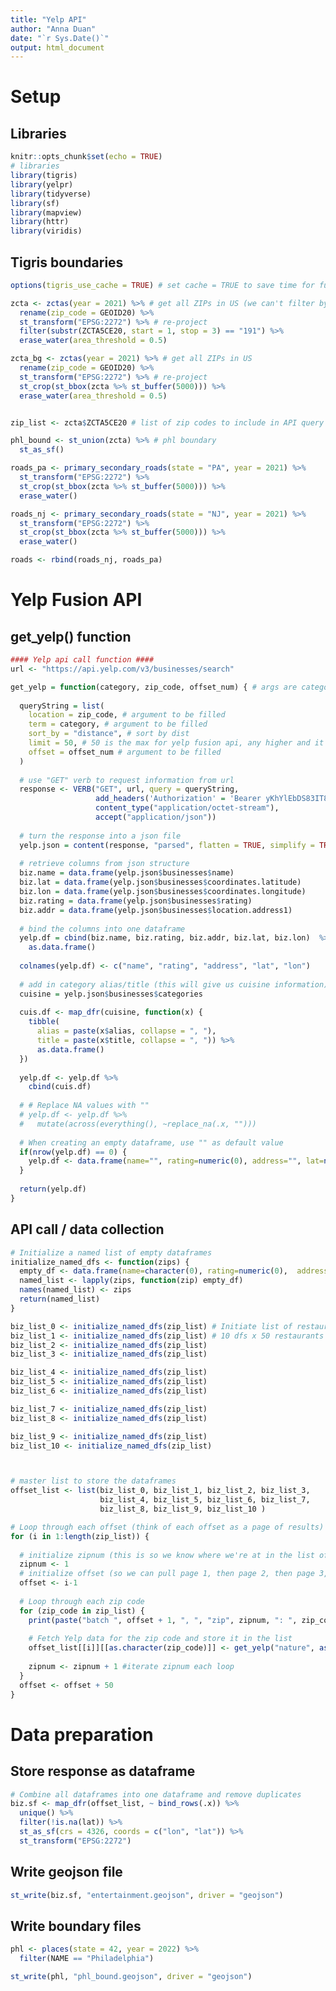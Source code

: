 ```yaml
---
title: "Yelp API"
author: "Anna Duan"
date: "`r Sys.Date()`"
output: html_document
---
```

# Setup
## Libraries
```r
knitr::opts_chunk$set(echo = TRUE)
# libraries 
library(tigris)
library(yelpr)
library(tidyverse)
library(sf)
library(mapview)
library(httr)
library(viridis)
```

## Tigris boundaries 
```r
options(tigris_use_cache = TRUE) # set cache = TRUE to save time for future calls

zcta <- zctas(year = 2021) %>% # get all ZIPs in US (we can't filter by state unfortunately)
  rename(zip_code = GEOID20) %>% 
  st_transform("EPSG:2272") %>% # re-project
  filter(substr(ZCTA5CE20, start = 1, stop = 3) == "191") %>%
  erase_water(area_threshold = 0.5)

zcta_bg <- zctas(year = 2021) %>% # get all ZIPs in US
  rename(zip_code = GEOID20) %>% 
  st_transform("EPSG:2272") %>% # re-project
  st_crop(st_bbox(zcta %>% st_buffer(5000))) %>%
  erase_water(area_threshold = 0.5)


zip_list <- zcta$ZCTA5CE20 # list of zip codes to include in API query

phl_bound <- st_union(zcta) %>% # phl boundary
  st_as_sf()

roads_pa <- primary_secondary_roads(state = "PA", year = 2021) %>%
  st_transform("EPSG:2272") %>%
  st_crop(st_bbox(zcta %>% st_buffer(5000))) %>%
  erase_water()

roads_nj <- primary_secondary_roads(state = "NJ", year = 2021) %>%
  st_transform("EPSG:2272") %>%
  st_crop(st_bbox(zcta %>% st_buffer(5000))) %>%
  erase_water()

roads <- rbind(roads_nj, roads_pa)

```
# Yelp Fusion API
## get_yelp() function
```r
#### Yelp api call function ####
url <- "https://api.yelp.com/v3/businesses/search"

get_yelp = function(category, zip_code, offset_num) { # args are category of business, zipcode, and number to offset by
  
  queryString = list(
    location = zip_code, # argument to be filled
    term = category, # argument to be filled
    sort_by = "distance", # sort by dist
    limit = 50, # 50 is the max for yelp fusion api, any higher and it won't work
    offset = offset_num # argument to be filled
  )
  
  # use "GET" verb to request information from url
  response <- VERB("GET", url, query = queryString, 
                   add_headers('Authorization' = 'Bearer yKhYlEbDS83IT8QAX9xmAnTSecHwHlsMnqS1-JXEnPG9LoNNwn2BxqMYd4DaJKw-zS-WAw8lPPGW943nrGPp6NynuQuQmyzKLDcH0q42lwVfTMGxb3csS2u6hCMgZXYx'), 
                   content_type("application/octet-stream"), 
                   accept("application/json"))
  
  # turn the response into a json file
  yelp.json = content(response, "parsed", flatten = TRUE, simplify = TRUE)
  
  # retrieve columns from json structure
  biz.name = data.frame(yelp.json$businesses$name)
  biz.lat = data.frame(yelp.json$businesses$coordinates.latitude)
  biz.lon = data.frame(yelp.json$businesses$coordinates.longitude)
  biz.rating = data.frame(yelp.json$businesses$rating)
  biz.addr = data.frame(yelp.json$businesses$location.address1)
  
  # bind the columns into one dataframe
  yelp.df = cbind(biz.name, biz.rating, biz.addr, biz.lat, biz.lon)  %>%
    as.data.frame()
  
  colnames(yelp.df) <- c("name", "rating", "address", "lat", "lon")
  
  # add in category alias/title (this will give us cuisine information)
  cuisine = yelp.json$businesses$categories
  
  cuis.df <- map_dfr(cuisine, function(x) {
    tibble(
      alias = paste(x$alias, collapse = ", "),
      title = paste(x$title, collapse = ", ")) %>%
      as.data.frame()
  })
  
  yelp.df <- yelp.df %>%
    cbind(cuis.df)
  
  # # Replace NA values with ""
  # yelp.df <- yelp.df %>% 
  #   mutate(across(everything(), ~replace_na(.x, "")))
  
  # When creating an empty dataframe, use "" as default value
  if(nrow(yelp.df) == 0) {
    yelp.df <- data.frame(name="", rating=numeric(0), address="", lat=numeric(0), lon=numeric(0), alias = "", title = "", stringsAsFactors=FALSE)
  }
  
  return(yelp.df)
}
```

## API call / data collection
```r
# Initialize a named list of empty dataframes
initialize_named_dfs <- function(zips) { 
  empty_df <- data.frame(name=character(0), rating=numeric(0),  address=character(0), lat=numeric(0), lon=numeric(0))
  named_list <- lapply(zips, function(zip) empty_df)
  names(named_list) <- zips
  return(named_list)
}

biz_list_0 <- initialize_named_dfs(zip_list) # Initiate list of restaurant dataframes for each offset (since the query limit is 50, offset = 1 would return 51-100)
biz_list_1 <- initialize_named_dfs(zip_list) # 10 dfs x 50 restaurants each = a 500 restaurant sample per zip code
biz_list_2 <- initialize_named_dfs(zip_list)
biz_list_3 <- initialize_named_dfs(zip_list)

biz_list_4 <- initialize_named_dfs(zip_list)
biz_list_5 <- initialize_named_dfs(zip_list)
biz_list_6 <- initialize_named_dfs(zip_list)

biz_list_7 <- initialize_named_dfs(zip_list)
biz_list_8 <- initialize_named_dfs(zip_list)

biz_list_9 <- initialize_named_dfs(zip_list)
biz_list_10 <- initialize_named_dfs(zip_list)



# master list to store the dataframes
offset_list <- list(biz_list_0, biz_list_1, biz_list_2, biz_list_3,
                    biz_list_4, biz_list_5, biz_list_6, biz_list_7,
                    biz_list_8, biz_list_9, biz_list_10 )

# Loop through each offset (think of each offset as a page of results)
for (i in 1:length(zip_list)) {
  
  # initialize zipnum (this is so we know where we're at in the list of zips)
  zipnum <- 1
  # initialize offset (so we can pull page 1, then page 2, then page 3, etc)
  offset <- i-1
  
  # Loop through each zip code
  for (zip_code in zip_list) {
    print(paste("batch ", offset + 1, ", ", "zip", zipnum, ": ", zip_code, sep = ""))
    
    # Fetch Yelp data for the zip code and store it in the list
    offset_list[[i]][[as.character(zip_code)]] <- get_yelp("nature", as.character(zip_code), offset)
    
    zipnum <- zipnum + 1 #iterate zipnum each loop
  }
  offset <- offset + 50
}
```

# Data preparation
## Store response as dataframe
```r
# Combine all dataframes into one dataframe and remove duplicates
biz.sf <- map_dfr(offset_list, ~ bind_rows(.x)) %>%
  unique() %>%
  filter(!is.na(lat)) %>%
  st_as_sf(crs = 4326, coords = c("lon", "lat")) %>% 
  st_transform("EPSG:2272")

```


## Write geojson file
```r
st_write(biz.sf, "entertainment.geojson", driver = "geojson")
```
## Write boundary files
```r
phl <- places(state = 42, year = 2022) %>%
  filter(NAME == "Philadelphia")

st_write(phl, "phl_bound.geojson", driver = "geojson")
```